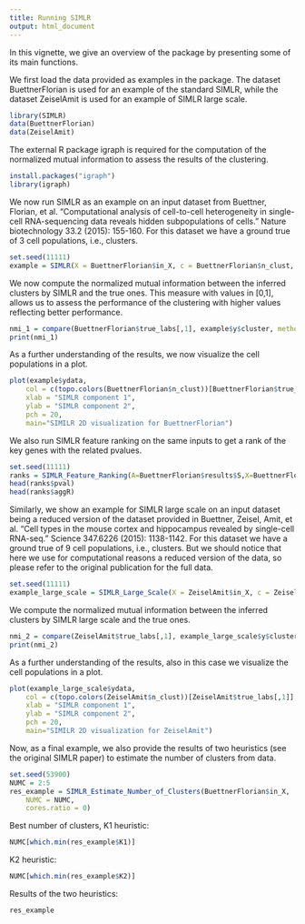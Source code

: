 ```yaml
---
title: Running SIMLR
output: html_document
---
```


In this vignette, we give an overview of the package by presenting some of its main functions. 

We first load the data provided as examples in the package. The dataset BuettnerFlorian is used for 
an example of the standard SIMLR, while the dataset ZeiselAmit is used for an example of SIMLR large scale. 

```r
library(SIMLR)
data(BuettnerFlorian)
data(ZeiselAmit)
```

The external R package igraph is required for the computation of the normalized mutual information to 
assess the results of the clustering. 

```r
install.packages("igraph")
library(igraph)
```

We now run SIMLR as an example on an input dataset from Buettner, Florian, et al. "Computational analysis of 
cell-to-cell heterogeneity in single-cell RNA-sequencing data reveals hidden subpopulations of cells." Nature 
biotechnology 33.2 (2015): 155-160. For this dataset we have a ground true of 3 cell populations, i.e., clusters. 

```r
set.seed(11111)
example = SIMLR(X = BuettnerFlorian$in_X, c = BuettnerFlorian$n_clust, cores.ratio = 0)
```

We now compute the normalized mutual information between the inferred clusters by SIMLR and the true ones. 
This measure with values in [0,1], allows us to assess the performance of the clustering with higher values 
reflecting better performance. 

```r
nmi_1 = compare(BuettnerFlorian$true_labs[,1], example$y$cluster, method="nmi")
print(nmi_1)
```

As a further understanding of the results, we now visualize the cell populations in a plot. 

```r
plot(example$ydata, 
    col = c(topo.colors(BuettnerFlorian$n_clust))[BuettnerFlorian$true_labs[,1]], 
    xlab = "SIMLR component 1",
    ylab = "SIMLR component 2",
    pch = 20,
    main="SIMILR 2D visualization for BuettnerFlorian")
```

We also run SIMLR feature ranking on the same inputs to get a rank of the key genes with the related pvalues. 

```r
set.seed(11111)
ranks = SIMLR_Feature_Ranking(A=BuettnerFlorian$results$S,X=BuettnerFlorian$in_X)
head(ranks$pval)
head(ranks$aggR)
```

Similarly, we show an example for SIMLR large scale on an input dataset being a reduced version of the dataset 
provided in Buettner, Zeisel, Amit, et al. "Cell types in the mouse cortex and hippocampus revealed by single-cell 
RNA-seq." Science 347.6226 (2015): 1138-1142. For this dataset we have a ground true of 9 cell populations, i.e., clusters. 
But we should notice that here we use for computational reasons a reduced version of the data, so please refer to the 
original publication for the full data. 

```r
set.seed(11111)
example_large_scale = SIMLR_Large_Scale(X = ZeiselAmit$in_X, c = ZeiselAmit$n_clust, kk = 10)
```

We compute the normalized mutual information between the inferred clusters by SIMLR large scale and the true ones. 

```r
nmi_2 = compare(ZeiselAmit$true_labs[,1], example_large_scale$y$cluster, method="nmi")
print(nmi_2)
```

As a further understanding of the results, also in this case we visualize the cell populations in a plot. 

```r
plot(example_large_scale$ydata, 
    col = c(topo.colors(ZeiselAmit$n_clust))[ZeiselAmit$true_labs[,1]], 
    xlab = "SIMLR component 1",
    ylab = "SIMLR component 2",
    pch = 20,
    main="SIMILR 2D visualization for ZeiselAmit")
```

Now, as a final example, we also provide the results of two heuristics (see the original SIMLR paper) to 
estimate the number of clusters from data. 

```r
set.seed(53900)
NUMC = 2:5
res_example = SIMLR_Estimate_Number_of_Clusters(BuettnerFlorian$in_X,
    NUMC = NUMC,
    cores.ratio = 0)
```

Best number of clusters, K1 heuristic: 
```r
NUMC[which.min(res_example$K1)]
```

K2 heuristic: 
```r
NUMC[which.min(res_example$K2)]
```

Results of the two heuristics: 
```r
res_example
```

